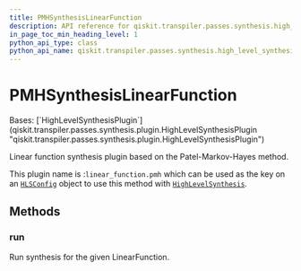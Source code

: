 ```yaml
---
title: PMHSynthesisLinearFunction
description: API reference for qiskit.transpiler.passes.synthesis.high_level_synthesis.PMHSynthesisLinearFunction
in_page_toc_min_heading_level: 1
python_api_type: class
python_api_name: qiskit.transpiler.passes.synthesis.high_level_synthesis.PMHSynthesisLinearFunction
---
```


# PMHSynthesisLinearFunction

<Class id="qiskit.transpiler.passes.synthesis.high_level_synthesis.PMHSynthesisLinearFunction" isDedicatedPage={true} github="https://github.com/Qiskit/qiskit/tree/stable/1.0/qiskit/transpiler/passes/synthesis/high_level_synthesis.py#L731-L741" signature="qiskit.transpiler.passes.synthesis.high_level_synthesis.PMHSynthesisLinearFunction">
  Bases: [`HighLevelSynthesisPlugin`](qiskit.transpiler.passes.synthesis.plugin.HighLevelSynthesisPlugin "qiskit.transpiler.passes.synthesis.plugin.HighLevelSynthesisPlugin")

  Linear function synthesis plugin based on the Patel-Markov-Hayes method.

  This plugin name is :`linear_function.pmh` which can be used as the key on an [`HLSConfig`](qiskit.transpiler.passes.HLSConfig "qiskit.transpiler.passes.synthesis.high_level_synthesis.HLSConfig") object to use this method with [`HighLevelSynthesis`](qiskit.transpiler.passes.HighLevelSynthesis "qiskit.transpiler.passes.synthesis.high_level_synthesis.HighLevelSynthesis").

  ## Methods

  ### run

  <Function id="qiskit.transpiler.passes.synthesis.high_level_synthesis.PMHSynthesisLinearFunction.run" name="run" github="https://github.com/Qiskit/qiskit/tree/stable/1.0/qiskit/transpiler/passes/synthesis/high_level_synthesis.py#L738-L741" signature="run(high_level_object, coupling_map=None, target=None, qubits=None, **options)">
    Run synthesis for the given LinearFunction.
  </Function>
</Class>

